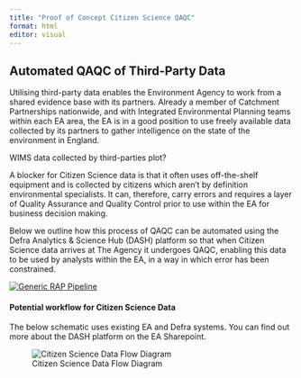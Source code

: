 ```yaml
---
title: "Proof of Concept Citizen Science QAQC"
format: html
editor: visual
---
```


## Automated QAQC of Third-Party Data

Utilising third-party data enables the Environment Agency to work from a shared evidence base with its partners. Already a member of Catchment Partnerships nationwide, and with Integrated Environmental Planning teams within each EA area, the EA is in a good position to use freely available data collected by its partners to gather intelligence on the state of the environment in England.

WIMS data collected by third-parties plot?

A blocker for Citizen Science data is that it often uses off-the-shelf equipment and is collected by citizens which aren't by definition environmental specialists. It can, therefore, carry errors and requires a layer of Quality Assurance and Quality Control prior to use within the EA for business decision making.

Below we outline how this process of QAQC can be automated using the Defra Analytics & Science Hub (DASH) platform so that when Citizen Science data arrives at The Agency it undergoes QAQC, enabling this data to be used by analysts within the EA, in a way in which error has been constrained.

[![Generic RAP Pipeline](ETL.PNG){fig-align="center"}](https://analysisfunction.civilservice.gov.uk/support/reproducible-analytical-pipelines/)

#### Potential workflow for Citizen Science Data

The below schematic uses existing EA and Defra systems. You can find out more about the DASH platform on the EA Sharepoint.

![Citizen Science Data Flow Diagram](DFD.png){fig-align="center"}
